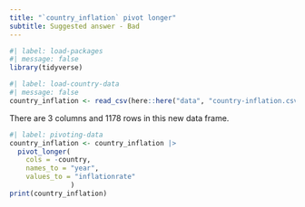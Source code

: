 ```yaml
---
title: "`country_inflation` pivot longer"
subtitle: Suggested answer - Bad
---
```


```r
#| label: load-packages
#| message: false
library(tidyverse)
```

```r
#| label: load-country-data
#| message: false
country_inflation <- read_csv(here::here("data", "country-inflation.csv"))
```

There are 3 columns and 1178 rows in this new data frame. 

```r
#| label: pivoting-data
country_inflation <- country_inflation |> 
  pivot_longer(
    cols = -country, 
    names_to = "year", 
    values_to = "inflationrate"
               )
print(country_inflation)
```